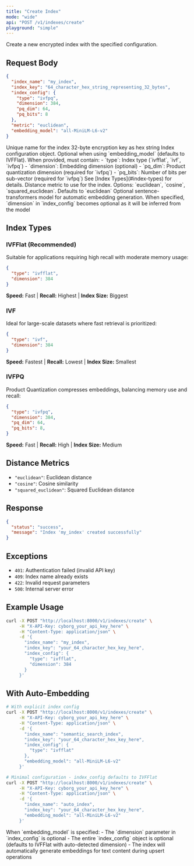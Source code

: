 ```yaml
---
title: "Create Index"
mode: "wide"
api: "POST /v1/indexes/create"
playground: "simple"
---
```


Create a new encrypted index with the specified configuration.

## Request Body

```json
{
  "index_name": "my_index",
  "index_key": "64_character_hex_string_representing_32_bytes",
  "index_config": {
    "type": "ivfpq",
    "dimension": 384,
    "pq_dim": 64,
    "pq_bits": 8
  },
  "metric": "euclidean",
  "embedding_model": "all-MiniLM-L6-v2"
}
```

<Expandable title="parameters">
  <ParamField body="index_name" type="string" required="true">
    Unique name for the index
  </ParamField>
  <ParamField body="index_key" type="string" required="true">
    32-byte encryption key as hex string
  </ParamField>
  <ParamField body="index_config" type="object">
    Index configuration object. Optional when using `embedding_model` (defaults to IVFFlat).
    When provided, must contain:
    - `type`: Index type (`ivfflat`, `ivf`, `ivfpq`)
    - `dimension`: Embedding dimension (optional)
    - `pq_dim`: Product quantization dimension (required for `ivfpq`)
    - `pq_bits`: Number of bits per sub-vector (required for `ivfpq`)
    See [Index Types](#index-types) for details.
  </ParamField>
  <ParamField body="metric" type="string">
    Distance metric to use for the index. Options: `euclidean`, `cosine`, `squared_euclidean`.
    Defaults to `euclidean`
  </ParamField>
  <ParamField body="embedding_model" type="string">
    Optional sentence-transformers model for automatic embedding generation.
    When specified, `dimension` in `index_config` becomes optional as it will be inferred from the model
  </ParamField>
</Expandable>

## Index Types

### IVFFlat (Recommended)

Suitable for applications requiring high recall with moderate memory usage:

```json
{
  "type": "ivfflat",
  "dimension": 384
}
```

**Speed:** Fast | **Recall:** Highest | **Index Size:** Biggest

### IVF

Ideal for large-scale datasets where fast retrieval is prioritized:

```json
{
  "type": "ivf",
  "dimension": 384
}
```

**Speed:** Fastest | **Recall:** Lowest | **Index Size:** Smallest

### IVFPQ

Product Quantization compresses embeddings, balancing memory use and recall:

```json
{
  "type": "ivfpq",
  "dimension": 384,
  "pq_dim": 64,
  "pq_bits": 8,
}
```

**Speed:** Fast | **Recall:** High | **Index Size:** Medium

## Distance Metrics

- `"euclidean"`: Euclidean distance
- `"cosine"`: Cosine similarity  
- `"squared_euclidean"`: Squared Euclidean distance

## Response

```json
{
  "status": "success",
  "message": "Index 'my_index' created successfully"
}
```

## Exceptions

- `401`: Authentication failed (invalid API key)
- `409`: Index name already exists
- `422`: Invalid request parameters
- `500`: Internal server error

## Example Usage

```bash
curl -X POST "http://localhost:8000/v1/indexes/create" \
     -H "X-API-Key: cyborg_your_api_key_here" \
     -H "Content-Type: application/json" \
     -d '{
       "index_name": "my_index",
       "index_key": "your_64_character_hex_key_here",
       "index_config": {
         "type": "ivfflat",
         "dimension": 384
       }
     }'
```

## With Auto-Embedding

```bash
# With explicit index config
curl -X POST "http://localhost:8000/v1/indexes/create" \
     -H "X-API-Key: cyborg_your_api_key_here" \
     -H "Content-Type: application/json" \
     -d '{
       "index_name": "semantic_search_index",
       "index_key": "your_64_character_hex_key_here",
       "index_config": {
         "type": "ivfflat"
       },
       "embedding_model": "all-MiniLM-L6-v2"
     }'

# Minimal configuration - index_config defaults to IVFFlat
curl -X POST "http://localhost:8000/v1/indexes/create" \
     -H "X-API-Key: cyborg_your_api_key_here" \
     -H "Content-Type: application/json" \
     -d '{
       "index_name": "auto_index",
       "index_key": "your_64_character_hex_key_here",
       "embedding_model": "all-MiniLM-L6-v2"
     }'
```

<Note>
When `embedding_model` is specified:
- The `dimension` parameter in `index_config` is optional 
- The entire `index_config` object is optional (defaults to IVFFlat with auto-detected dimension)
- The index will automatically generate embeddings for text content during upsert operations
</Note>